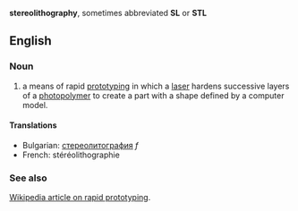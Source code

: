 '''stereolithography''', sometimes abbreviated '''SL''' or '''STL'''

==English==

===Noun===
# a means of rapid [[prototype|prototyping]] in which a [[laser]] hardens successive layers of a [[photopolymer]] to create a part with a shape defined by a computer model.

====Translations====

*Bulgarian: [[стереолитография]] ''f''
*French: stéréolithographie

===See also===
[[w:rapid prototyping|Wikipedia article on rapid prototyping]].